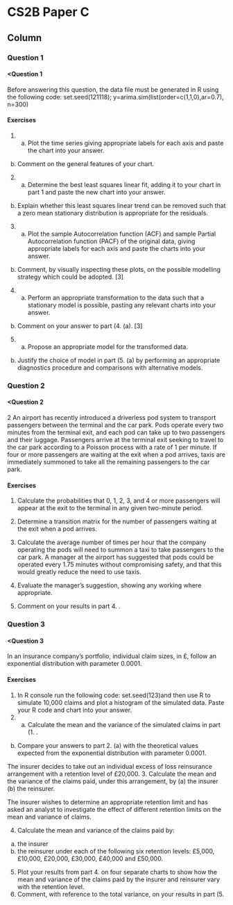 CS2B Paper C {data-navmenu="R for Risk Modelling and Survival Analysis"}
==============================================================

Column {.tabset}
--------------------------------




### Question 1
<h4><Question 1</h4>
Before answering this question, the data file must be generated in R using the 
following code: 
set.seed(121118); y=arima.sim(list(order=c(1,1,0),ar=0.7), n=300)

#### Exercises 
1.  (a) Plot the time series giving appropriate labels for each axis and paste 
the chart into your answer. 
(b) Comment on the general features of your chart. 

2.   (a) Determine the best least squares linear fit, adding it to your chart in part 1  and paste the new chart into your answer. 
(b) Explain whether this least squares linear trend can be removed such that a zero mean stationary distribution is appropriate for the residuals.

3.    (a) Plot the sample Autocorrelation function (ACF) and sample Partial Autocorrelation function (PACF) of the original data, giving 
appropriate labels for each axis and paste the charts into your answer.

(b) Comment, by visually inspecting these plots, on the possible modelling 
strategy which could be adopted. [3]
<p>
4.  (a) Perform an appropriate transformation to the data such that a stationary 
model is possible, pasting any relevant charts into your answer. 
(b) Comment on your answer to part (4. (a). [3]
<p>
5.  (a) Propose an appropriate model for the transformed data. 
(b) Justify the choice of model in part (5. (a) by performing an appropriate 
diagnostics procedure and comparisons with alternative models. 

### Question 2
<h4><Question 2</h4>
2 An airport has recently introduced a driverless pod system to transport passengers 
between the terminal and the car park. Pods operate every two minutes from 
the terminal exit, and each pod can take up to two passengers and their luggage. 
Passengers arrive at the terminal exit seeking to travel to the car park according to a 
Poisson process with a rate of 1 per minute.
If four or more passengers are waiting at the exit when a pod arrives, taxis are 
immediately summoned to take all the remaining passengers to the car park.

#### Exercises
1.  Calculate the probabilities that 0, 1, 2, 3, and 4 or more passengers will appear 
at the exit to the terminal in any given two-minute period. 

2.   Determine a transition matrix for the number of passengers waiting at the exit 
when a pod arrives. 

3.    Calculate the average number of times per hour that the company operating the 
pods will need to summon a taxi to take passengers to the car park. 
A manager at the airport has suggested that pods could be operated every 
1.75 minutes without compromising safety, and that this would greatly reduce the 
need to use taxis.

4.  Evaluate the manager’s suggestion, showing any working where appropriate.

5.  Comment on your results in part 4. . 

### Question 3
<h4><Question 3</h4>
In an insurance company’s portfolio, individual claim sizes, in £, follow an 
exponential distribution with parameter 0.0001.

#### Exercises
1.  In R console run the following code: set.seed(123)and then use R to 
simulate 10,000 claims and plot a histogram of the simulated data. Paste your 
R code and chart into your answer. 
2.   (a) Calculate the mean and the variance of the simulated claims in part (1. .
(b) Compare your answers to part 2.  (a) with the theoretical values 
expected from the exponential distribution with parameter 0.0001.

The insurer decides to take out an individual excess of loss reinsurance arrangement 
with a retention level of £20,000.
3.    Calculate the mean and the variance of the claims paid, under this 
arrangement, by
(a) the insurer
(b) the reinsurer.

The insurer wishes to determine an appropriate retention limit and has asked an 
analyst to investigate the effect of different retention limits on the mean and variance 
of claims.
<p>
4.  Calculate the mean and variance of the claims paid by:
(a) the insurer
(b) the reinsurer
under each of the following six retention levels:
£5,000, £10,000, £20,000, £30,000, £40,000 and £50,000.  
5.  Plot your results from part 4.  on four separate charts to show how the mean 
and variance of the claims paid by the insurer and reinsurer vary with the 
retention level. 
6.   Comment, with reference to the total variance, on your results in part (5. 
